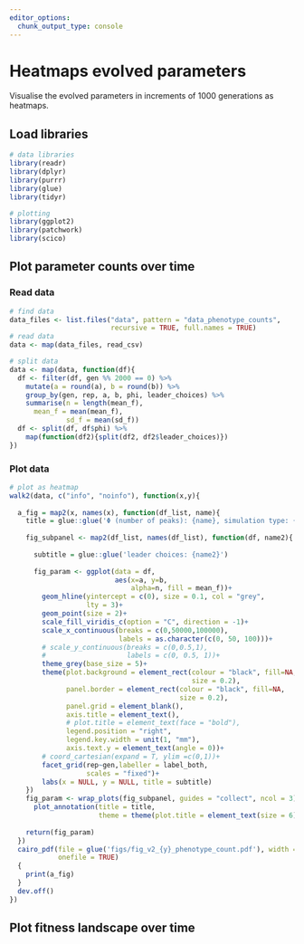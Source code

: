 ```yaml
---
editor_options:
  chunk_output_type: console
---
```


# Heatmaps evolved parameters

Visualise the evolved parameters in increments of 1000 generations as heatmaps.

## Load libraries 

```r
# data libraries
library(readr)
library(dplyr)
library(purrr)
library(glue)
library(tidyr)

# plotting
library(ggplot2)
library(patchwork)
library(scico)
```

## Plot parameter counts over time

### Read data

```r
# find data
data_files <- list.files("data", pattern = "data_phenotype_counts",
                         recursive = TRUE, full.names = TRUE)
# read data
data <- map(data_files, read_csv)

# split data
data <- map(data, function(df){
  df <- filter(df, gen %% 2000 == 0) %>% 
    mutate(a = round(a), b = round(b)) %>% 
    group_by(gen, rep, a, b, phi, leader_choices) %>% 
    summarise(n = length(mean_f),
      mean_f = mean(mean_f),
              sd_f = mean(sd_f))
  df <- split(df, df$phi) %>% 
    map(function(df2){split(df2, df2$leader_choices)})
})
```

### Plot data

```r
# plot as heatmap
walk2(data, c("info", "noinfo"), function(x,y){
  
  a_fig = map2(x, names(x), function(df_list, name){
    title = glue::glue('Φ (number of peaks): {name}, simulation type: {y}')
    
    fig_subpanel <- map2(df_list, names(df_list), function(df, name2){
      
      subtitle = glue::glue('leader choices: {name2}')
      
      fig_param <- ggplot(data = df, 
                          aes(x=a, y=b, 
                              alpha=n, fill = mean_f))+
        geom_hline(yintercept = c(0), size = 0.1, col = "grey",
                   lty = 3)+
        geom_point(size = 2)+
        scale_fill_viridis_c(option = "C", direction = -1)+
        scale_x_continuous(breaks = c(0,50000,100000),
                           labels = as.character(c(0, 50, 100)))+
        # scale_y_continuous(breaks = c(0,0.5,1),
        #                    labels = c(0, 0.5, 1))+
        theme_grey(base_size = 5)+
        theme(plot.background = element_rect(colour = "black", fill=NA,
                                             size = 0.2),
              panel.border = element_rect(colour = "black", fill=NA,
                                          size = 0.2),
              panel.grid = element_blank(),
              axis.title = element_text(),
              # plot.title = element_text(face = "bold"),
              legend.position = "right",
              legend.key.width = unit(1, "mm"),
              axis.text.y = element_text(angle = 0))+
        # coord_cartesian(expand = T, ylim =c(0,1))+
        facet_grid(rep~gen,labeller = label_both,
                   scales = "fixed")+
        labs(x = NULL, y = NULL, title = subtitle)
    })
    fig_param <- wrap_plots(fig_subpanel, guides = "collect", ncol = 3)+
      plot_annotation(title = title,
                      theme = theme(plot.title = element_text(size = 6)))
    
    return(fig_param)
  })
  cairo_pdf(file = glue('figs/fig_v2_{y}_phenotype_count.pdf'), width = 10, height = 10,
            onefile = TRUE)
  {
    print(a_fig)
  }
  dev.off()
})
```

## Plot fitness landscape over time

```r

```

